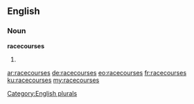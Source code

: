 ==English==

===Noun===
'''racecourses'''

# {{plural of|racecourse}}

[[Category:English plurals]]

[[ar:racecourses]]
[[de:racecourses]]
[[eo:racecourses]]
[[fr:racecourses]]
[[ku:racecourses]]
[[my:racecourses]]